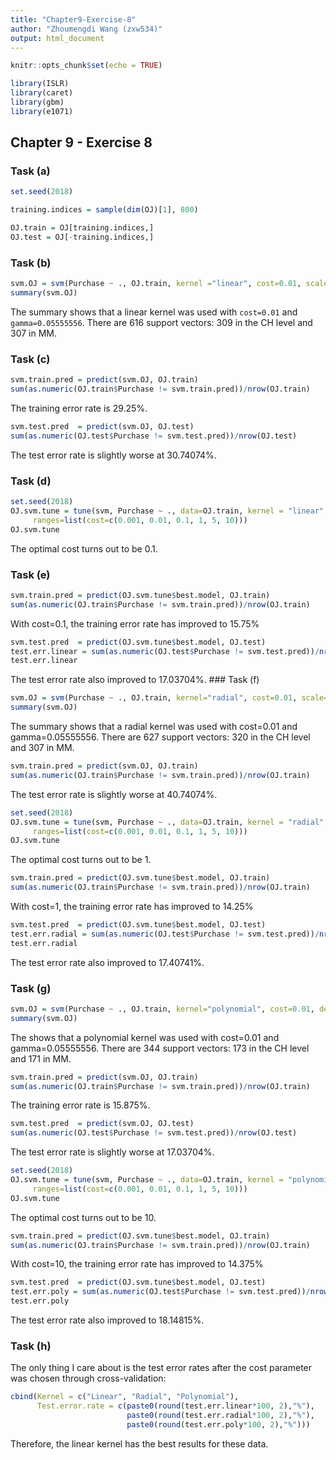 ```yaml
---
title: "Chapter9-Exercise-8"
author: "Zhoumengdi Wang (zxw534)"
output: html_document
---
```


```r
knitr::opts_chunk$set(echo = TRUE)
```
```r
library(ISLR)
library(caret)
library(gbm)
library(e1071)
```

## Chapter 9 - Exercise 8

### Task (a)
```r
set.seed(2018)

training.indices = sample(dim(OJ)[1], 800)

OJ.train = OJ[training.indices,]
OJ.test = OJ[-training.indices,]
```

### Task (b)
```r
svm.OJ = svm(Purchase ~ ., OJ.train, kernel ="linear", cost=0.01, scale=F)
summary(svm.OJ)
```

The summary shows that a linear kernel was used with `cost=0.01` and `gamma=0.05555556`. There are 616 support vectors: 309 in the CH level and 307 in MM.

### Task (c)

```r
svm.train.pred = predict(svm.OJ, OJ.train)
sum(as.numeric(OJ.train$Purchase != svm.train.pred))/nrow(OJ.train)
```

The training error rate is 29.25%.

```r
svm.test.pred  = predict(svm.OJ, OJ.test)
sum(as.numeric(OJ.test$Purchase != svm.test.pred))/nrow(OJ.test)
```

The test error rate is slightly worse at 30.74074%.

### Task (d)

```r
set.seed(2018)
OJ.svm.tune = tune(svm, Purchase ~ ., data=OJ.train, kernel = "linear",
     ranges=list(cost=c(0.001, 0.01, 0.1, 1, 5, 10)))
OJ.svm.tune
```

The optimal cost turns out to be 0.1.

### Task (e)

```r
svm.train.pred = predict(OJ.svm.tune$best.model, OJ.train)
sum(as.numeric(OJ.train$Purchase != svm.train.pred))/nrow(OJ.train)
```

With cost=0.1, the training error rate has improved to 15.75%

```r
svm.test.pred  = predict(OJ.svm.tune$best.model, OJ.test)
test.err.linear = sum(as.numeric(OJ.test$Purchase != svm.test.pred))/nrow(OJ.test)
test.err.linear
```

The test error rate also improved to 17.03704%.
### Task (f)
```r
svm.OJ = svm(Purchase ~ ., OJ.train, kernel="radial", cost=0.01, scale=F)
summary(svm.OJ)
```

The summary shows that a radial kernel was used with cost=0.01 and gamma=0.05555556. There are 627 support vectors: 320 in the CH level and 307 in MM.

```r
svm.train.pred = predict(svm.OJ, OJ.train)
sum(as.numeric(OJ.train$Purchase != svm.train.pred))/nrow(OJ.train)
```

The test error rate is slightly worse at 40.74074%.

```r
set.seed(2018)
OJ.svm.tune = tune(svm, Purchase ~ ., data=OJ.train, kernel = "radial",
     ranges=list(cost=c(0.001, 0.01, 0.1, 1, 5, 10)))
OJ.svm.tune
```

The optimal cost turns out to be 1.

```r
svm.train.pred = predict(OJ.svm.tune$best.model, OJ.train)
sum(as.numeric(OJ.train$Purchase != svm.train.pred))/nrow(OJ.train)
```

With cost=1, the training error rate has improved to 14.25%

```r
svm.test.pred  = predict(OJ.svm.tune$best.model, OJ.test)
test.err.radial = sum(as.numeric(OJ.test$Purchase != svm.test.pred))/nrow(OJ.test)
test.err.radial
```

The test error rate also improved to 17.40741%.

### Task (g)

```r
svm.OJ = svm(Purchase ~ ., OJ.train, kernel="polynomial", cost=0.01, degree=2, scale=F)
summary(svm.OJ)
```

The shows that a polynomial kernel was used with cost=0.01 and gamma=0.05555556. There are 344 support vectors: 173 in the CH level and 171 in MM.

```r
svm.train.pred = predict(svm.OJ, OJ.train)
sum(as.numeric(OJ.train$Purchase != svm.train.pred))/nrow(OJ.train)
```

The training error rate is 15.875%.

```r
svm.test.pred  = predict(svm.OJ, OJ.test)
sum(as.numeric(OJ.test$Purchase != svm.test.pred))/nrow(OJ.test)
```

The test error rate is slightly worse at 17.03704%.

```r
set.seed(2018)
OJ.svm.tune = tune(svm, Purchase ~ ., data=OJ.train, kernel = "polynomial", degree=2,
     ranges=list(cost=c(0.001, 0.01, 0.1, 1, 5, 10)))
OJ.svm.tune
```

The optimal cost turns out to be 10.

```r
svm.train.pred = predict(OJ.svm.tune$best.model, OJ.train)
sum(as.numeric(OJ.train$Purchase != svm.train.pred))/nrow(OJ.train)
```

With cost=10, the training error rate has improved to 14.375%

```r
svm.test.pred  = predict(OJ.svm.tune$best.model, OJ.test)
test.err.poly = sum(as.numeric(OJ.test$Purchase != svm.test.pred))/nrow(OJ.test)
test.err.poly
```

The test error rate also improved to 18.14815%.

### Task (h)

The only thing I care about is the test error rates after the cost parameter was chosen through cross-validation:

```r
cbind(Kernel = c("Linear", "Radial", "Polynomial"),
      Test.error.rate = c(paste0(round(test.err.linear*100, 2),"%"), 
                          paste0(round(test.err.radial*100, 2),"%"),
                          paste0(round(test.err.poly*100, 2),"%")))
```

Therefore, the linear kernel has the best results for these data.



